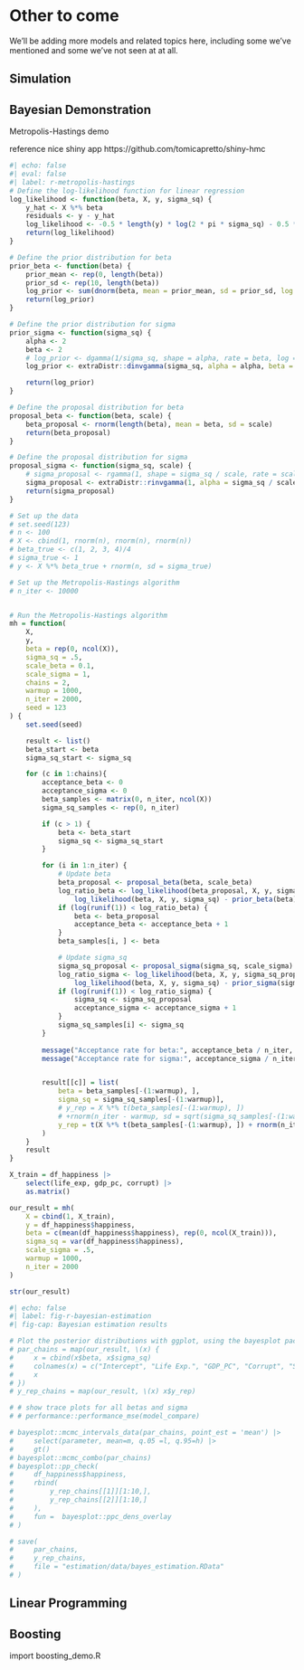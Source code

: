 
# Other to come

We'll be adding more models and related topics here, including some we've mentioned and some we've not seen at at all.

## Simulation



<!-- TODO: any other code demos for models in the text  will be web only -->
## Bayesian Demonstration

Metropolis-Hastings demo

reference nice shiny app https://github.com/tomicapretto/shiny-hmc


```r
#| echo: false
#| eval: false
#| label: r-metropolis-hastings
# Define the log-likelihood function for linear regression
log_likelihood <- function(beta, X, y, sigma_sq) {
    y_hat <- X %*% beta
    residuals <- y - y_hat
    log_likelihood <- -0.5 * length(y) * log(2 * pi * sigma_sq) - 0.5 * sum(residuals^2) / sigma_sq
    return(log_likelihood)
}

# Define the prior distribution for beta
prior_beta <- function(beta) {
    prior_mean <- rep(0, length(beta))
    prior_sd <- rep(10, length(beta))
    log_prior <- sum(dnorm(beta, mean = prior_mean, sd = prior_sd, log = TRUE))
    return(log_prior)
}

# Define the prior distribution for sigma
prior_sigma <- function(sigma_sq) {
    alpha <- 2
    beta <- 2
    # log_prior <- dgamma(1/sigma_sq, shape = alpha, rate = beta, log = TRUE)
    log_prior <- extraDistr::dinvgamma(sigma_sq, alpha = alpha, beta = beta, log = TRUE) 

    return(log_prior)
}

# Define the proposal distribution for beta
proposal_beta <- function(beta, scale) {
    beta_proposal <- rnorm(length(beta), mean = beta, sd = scale)
    return(beta_proposal)
}

# Define the proposal distribution for sigma
proposal_sigma <- function(sigma_sq, scale) {
    # sigma_proposal <- rgamma(1, shape = sigma_sq / scale, rate = scale)
    sigma_proposal <- extraDistr::rinvgamma(1, alpha = sigma_sq / scale, beta = scale)
    return(sigma_proposal)
}

# Set up the data
# set.seed(123)
# n <- 100
# X <- cbind(1, rnorm(n), rnorm(n), rnorm(n))
# beta_true <- c(1, 2, 3, 4)/4
# sigma_true <- 1
# y <- X %*% beta_true + rnorm(n, sd = sigma_true)

# Set up the Metropolis-Hastings algorithm
# n_iter <- 10000


# Run the Metropolis-Hastings algorithm
mh = function(
    X,
    y,
    beta = rep(0, ncol(X)), 
    sigma_sq = .5, 
    scale_beta = 0.1, 
    scale_sigma = 1,
    chains = 2,
    warmup = 1000,
    n_iter = 2000,
    seed = 123
) {
    set.seed(seed)

    result <- list()
    beta_start <- beta
    sigma_sq_start <- sigma_sq

    for (c in 1:chains){
        acceptance_beta <- 0
        acceptance_sigma <- 0
        beta_samples <- matrix(0, n_iter, ncol(X))
        sigma_sq_samples <- rep(0, n_iter)

        if (c > 1) {
            beta <- beta_start
            sigma_sq <- sigma_sq_start
        }       

        for (i in 1:n_iter) {
            # Update beta
            beta_proposal <- proposal_beta(beta, scale_beta)
            log_ratio_beta <- log_likelihood(beta_proposal, X, y, sigma_sq) + prior_beta(beta_proposal) -
                log_likelihood(beta, X, y, sigma_sq) - prior_beta(beta)
            if (log(runif(1)) < log_ratio_beta) {
                beta <- beta_proposal
                acceptance_beta <- acceptance_beta + 1
            }
            beta_samples[i, ] <- beta

            # Update sigma_sq
            sigma_sq_proposal <- proposal_sigma(sigma_sq, scale_sigma)
            log_ratio_sigma <- log_likelihood(beta, X, y, sigma_sq_proposal) + prior_sigma(sigma_sq_proposal) -
                log_likelihood(beta, X, y, sigma_sq) - prior_sigma(sigma_sq)
            if (log(runif(1)) < log_ratio_sigma) {
                sigma_sq <- sigma_sq_proposal
                acceptance_sigma <- acceptance_sigma + 1
            }
            sigma_sq_samples[i] <- sigma_sq
        }
    
        message("Acceptance rate for beta:", acceptance_beta / n_iter, "\n")
        message("Acceptance rate for sigma:", acceptance_sigma / n_iter, "\n")


        result[[c]] = list(
            beta = beta_samples[-(1:warmup), ], 
            sigma_sq = sigma_sq_samples[-(1:warmup)],
            # y_rep = X %*% t(beta_samples[-(1:warmup), ])
            # +rnorm(n_iter - warmup, sd = sqrt(sigma_sq_samples[-(1:warmup)]))
            y_rep = t(X %*% t(beta_samples[-(1:warmup), ]) + rnorm(n_iter - warmup, sd = sqrt(sigma_sq_samples[-(1:warmup)])))
        )
    } 
    result
}

X_train = df_happiness |>
    select(life_exp, gdp_pc, corrupt) |>
    as.matrix()

our_result = mh(
    X = cbind(1, X_train),
    y = df_happiness$happiness, 
    beta = c(mean(df_happiness$happiness), rep(0, ncol(X_train))),
    sigma_sq = var(df_happiness$happiness),
    scale_sigma = .5,
    warmup = 1000,
    n_iter = 2000
)

str(our_result)
```

```r
#| echo: false
#| label: fig-r-bayesian-estimation
#| fig-cap: Bayesian estimation results

# Plot the posterior distributions with ggplot, using the bayesplot package
# par_chains = map(our_result, \(x) {
#     x = cbind(x$beta, x$sigma_sq)
#     colnames(x) = c("Intercept", "Life Exp.", "GDP_PC", "Corrupt", "Sigma")
#     x
# }) 
# y_rep_chains = map(our_result, \(x) x$y_rep)

# # show trace plots for all betas and sigma
# # performance::performance_mse(model_compare)

# bayesplot::mcmc_intervals_data(par_chains, point_est = 'mean') |> 
#     select(parameter, mean=m, q.05 =l, q.95=h) |> 
#     gt()
# bayesplot::mcmc_combo(par_chains)
# bayesplot::pp_check(
#     df_happiness$happiness, 
#     rbind(
#         y_rep_chains[[1]][1:10,],
#         y_rep_chains[[2]][1:10,]
#     ), 
#     fun =  bayesplot::ppc_dens_overlay
# )

# save(
#     par_chains,
#     y_rep_chains,
#     file = "estimation/data/bayes_estimation.RData"
# )
```


## Linear Programming


## Boosting {#app-boosting}

import boosting_demo.R



<!-- TODO: Maybe move to appendix but summarize here -->
